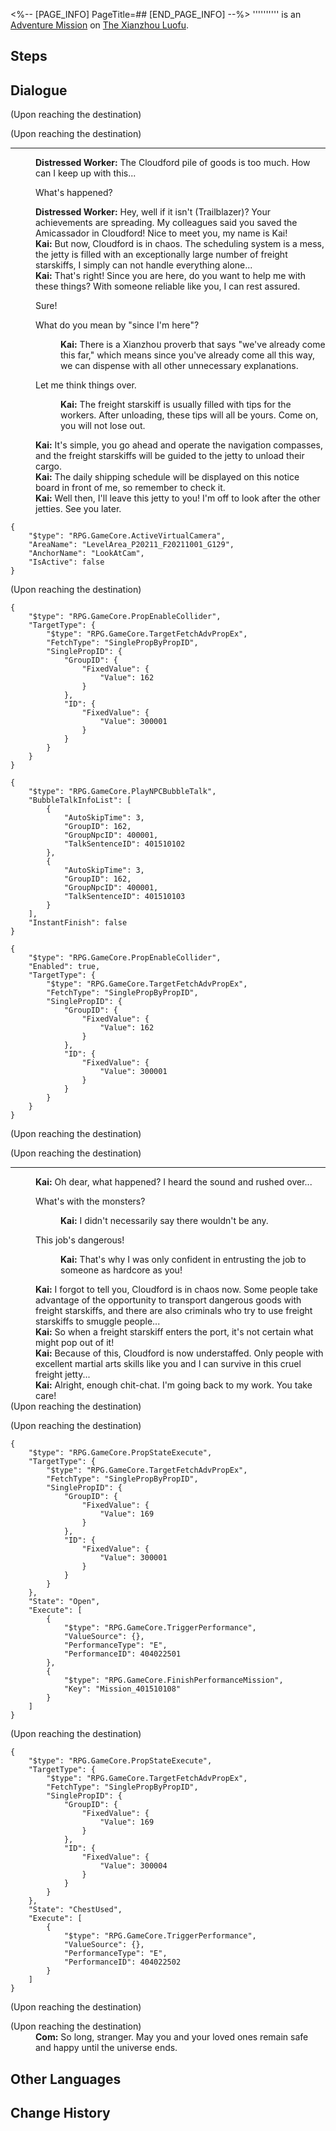 <%-- [PAGE_INFO]
PageTitle=##
[END_PAGE_INFO] --%>
{{Stub|Dialogue.}}
{{Mission Infobox
|id            = 4015101
|title         = 
|image         = <!--Mission .png-->
|type          = Adventure
|event_name    = 
|chapter       = 
|requirements  = [[Trailblaze Mission]] ''[[Stars Spun, Prescience Sprung]]'' completed
|summary       = <!--official mission summary from Fate's Atlas-->
|characters    = Com; Distressed Worker; Kai; Trailblazer
|startLocation = [[The Xianzhou Luofu]] - [[Cloudford]]
|world         = The Xianzhou Luofu
|area          = Cloudford
|prev          = 
|next          = 
|rewards       = 
}}
'''''''''' is an [[Adventure Mission]] on [[The Xianzhou Luofu]].

==Steps==


<!--
==Gameplay Notes==

--><!--
==Trial Character==

-->
==Dialogue==
{{Stub Dialogue}}
;(Upon reaching the destination)

;(Upon reaching the destination)
----
:'''Distressed Worker:''' The Cloudford pile of goods is too much. How can I keep up with this...
:{{DIcon|Arrow}} What's happened?
:'''Distressed Worker:''' Hey, well if it isn't (Trailblazer)? Your achievements are spreading. My colleagues said you saved the Amicassador in Cloudford! Nice to meet you, my name is Kai!
:'''Kai:''' But now, Cloudford is in chaos. The scheduling system is a mess, the jetty is filled with an exceptionally large number of freight starskiffs, I simply can not handle everything alone...
:'''Kai:''' That's right! Since you are here, do you want to help me with these things? With someone reliable like you, I can rest assured.
:{{DIcon|Arrow}} Sure!
:{{DIcon|Arrow}} What do you mean by "since I'm here"?
::'''Kai:''' There is a Xianzhou proverb that says "we've already come this far," which means since you've already come all this way, we can dispense with all other unnecessary explanations.
:{{DIcon|Arrow}} Let me think things over.
::'''Kai:''' The freight starskiff is usually filled with tips for the workers. After unloading, these tips will all be yours. Come on, you will not lose out.
:'''Kai:''' It's simple, you go ahead and operate the navigation compasses, and the freight starskiffs will be guided to the jetty to unload their cargo.
:'''Kai:''' The daily shipping schedule will be displayed on this notice board in front of me, so remember to check it.
:'''Kai:''' Well then, I'll leave this jetty to you! I'm off to look after the other jetties. See you later.
<pre>{
	"$type": "RPG.GameCore.ActiveVirtualCamera",
	"AreaName": "LevelArea_P20211_F20211001_G129",
	"AnchorName": "LookAtCam",
	"IsActive": false
}</pre>

;(Upon reaching the destination)
<pre>{
	"$type": "RPG.GameCore.PropEnableCollider",
	"TargetType": {
		"$type": "RPG.GameCore.TargetFetchAdvPropEx",
		"FetchType": "SinglePropByPropID",
		"SinglePropID": {
			"GroupID": {
				"FixedValue": {
					"Value": 162
				}
			},
			"ID": {
				"FixedValue": {
					"Value": 300001
				}
			}
		}
	}
}</pre>
<pre>{
	"$type": "RPG.GameCore.PlayNPCBubbleTalk",
	"BubbleTalkInfoList": [
		{
			"AutoSkipTime": 3,
			"GroupID": 162,
			"GroupNpcID": 400001,
			"TalkSentenceID": 401510102
		},
		{
			"AutoSkipTime": 3,
			"GroupID": 162,
			"GroupNpcID": 400001,
			"TalkSentenceID": 401510103
		}
	],
	"InstantFinish": false
}</pre>
:<!--5-second delay-->
<pre>{
	"$type": "RPG.GameCore.PropEnableCollider",
	"Enabled": true,
	"TargetType": {
		"$type": "RPG.GameCore.TargetFetchAdvPropEx",
		"FetchType": "SinglePropByPropID",
		"SinglePropID": {
			"GroupID": {
				"FixedValue": {
					"Value": 162
				}
			},
			"ID": {
				"FixedValue": {
					"Value": 300001
				}
			}
		}
	}
}</pre>
;(Upon reaching the destination)

;(Upon reaching the destination)
----
:'''Kai:''' Oh dear, what happened? I heard the sound and rushed over...
:{{DIcon|Arrow}} What's with the monsters?
::'''Kai:''' I didn't necessarily say there wouldn't be any.
:{{DIcon|Arrow}} This job's dangerous!
::'''Kai:''' That's why I was only confident in entrusting the job to someone as hardcore as you!
:'''Kai:''' I forgot to tell you, Cloudford is in chaos now. Some people take advantage of the opportunity to transport dangerous goods with freight starskiffs, and there are also criminals who try to use freight starskiffs to smuggle people...
:'''Kai:''' So when a freight starskiff enters the port, it's not certain what might pop out of it!
:'''Kai:''' Because of this, Cloudford is now understaffed. Only people with excellent martial arts skills like you and I can survive in this cruel freight jetty...
:'''Kai:''' Alright, enough chit-chat. I'm going back to my work. You take care!
;(Upon reaching the destination)

;(Upon reaching the destination)
<pre>{
	"$type": "RPG.GameCore.PropStateExecute",
	"TargetType": {
		"$type": "RPG.GameCore.TargetFetchAdvPropEx",
		"FetchType": "SinglePropByPropID",
		"SinglePropID": {
			"GroupID": {
				"FixedValue": {
					"Value": 169
				}
			},
			"ID": {
				"FixedValue": {
					"Value": 300001
				}
			}
		}
	},
	"State": "Open",
	"Execute": [
		{
			"$type": "RPG.GameCore.TriggerPerformance",
			"ValueSource": {},
			"PerformanceType": "E",
			"PerformanceID": 404022501
		},
		{
			"$type": "RPG.GameCore.FinishPerformanceMission",
			"Key": "Mission_401510108"
		}
	]
}</pre>

;(Upon reaching the destination)
<pre>{
	"$type": "RPG.GameCore.PropStateExecute",
	"TargetType": {
		"$type": "RPG.GameCore.TargetFetchAdvPropEx",
		"FetchType": "SinglePropByPropID",
		"SinglePropID": {
			"GroupID": {
				"FixedValue": {
					"Value": 169
				}
			},
			"ID": {
				"FixedValue": {
					"Value": 300004
				}
			}
		}
	},
	"State": "ChestUsed",
	"Execute": [
		{
			"$type": "RPG.GameCore.TriggerPerformance",
			"ValueSource": {},
			"PerformanceType": "E",
			"PerformanceID": 404022502
		}
	]
}</pre>
;(Upon reaching the destination)

;(Upon reaching the destination)
:'''Com:''' So long, stranger. May you and your loved ones remain safe and happy until the universe ends.
:<!--0.5-second delay-->
{{Dialogue End}}

==Other Languages==
{{Other Languages
|en   = 
|zhs  = 
|zht  = 
|ja   = 
|ko   = 
|es   = 
|fr   = 
|ru   = 
|th   = 
|vi   = 
|de   = 
|id   = 
|pt   = 
}}

==Change History==
{{Change History|1.0}}
